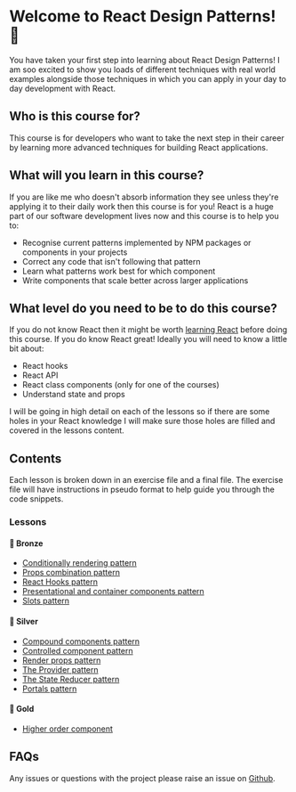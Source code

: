 
<Meta title="Introduction/01 - Welcome" />

# Welcome to React Design Patterns! 🥳

You have taken your first step into learning about React Design Patterns! I am soo excited to show you loads of different
techniques with real world examples alongside those techniques in which you can apply in your day to day development with React.

## Who is this course for?

This course is for developers who want to take the next step in their career by learning more advanced
techniques for building React applications.

## What will you learn in this course?

If you are like me who doesn't absorb information they see unless they're applying it to their daily work then this course is for you! React is a huge part of our software development lives now and this course is to help you to:

- Recognise current patterns implemented by NPM packages or components in your projects
- Correct any code that isn't following that pattern
- Learn what patterns work best for which component
- Write components that scale better across larger applications

## What level do you need to be to do this course?

If you do not know React then it might be worth [learning React](https://react.dev/) before doing this course. If you do know React great! Ideally you will need to know a little bit about:

- React hooks
- React API
- React class components (only for one of the courses)
- Understand state and props

I will be going in high detail on each of the lessons so if there are some holes in your React knowledge I will make sure those holes are filled and covered in the lessons content.

## Contents

Each lesson is broken down in an exercise file and a final file. The exercise file will have instructions in pseudo format to help guide you through the code snippets.

### Lessons

#### 🥉 Bronze

- [Conditionally rendering pattern](?path=/docs/lessons-🥉-bronze-conditional-rendering-pattern-01-lesson--docs)
- [Props combination pattern](?path=/docs/lessons-🥉-bronze-props-combination-pattern-01-lesson--docs)
- [React Hooks pattern](?path=/docs/lessons-🥉-bronze-hooks-pattern-01-lesson--docs)
- [Presentational and container components pattern](?path=/docs/lessons-🥉-bronze-presentational-container-pattern-01-lesson--docs)
- [Slots pattern](?path=/docs/lessons-🥉-bronze-slots-01-lesson--docs)

#### 🥈 Silver

- [Compound components pattern](?path=/docs/lessons-🥈-sliver-compound-components-pattern-01-lesson--docs)
- [Controlled component pattern](?path=/docs/lessons-🥈-sliver-controlled-components-pattern-01-lesson--docs)
- [Render props pattern](?path=/docs/lessons-🥈-sliver-render-props-pattern-01-lesson--docs)
- [The Provider pattern](?path=/docs/lessons-🥈-sliver-provider-pattern-01-lesson--docs)
- [The State Reducer pattern](?path=/docs/lessons-🥈-sliver-state-reducer-pattern-01-lesson--docs)
- [Portals pattern](?path=/docs/lessons-🥈-sliver-portals-01-lesson--docs)

#### 🥇 Gold

- [Higher order component](?path=/docs/lessons-🥇-gold-higher-order-components-pattern-01-lesson--docs)

## FAQs

Any issues or questions with the project please raise an issue on [Github](https://github.com/code-mattclaffey/react-design-patterns/issues).
